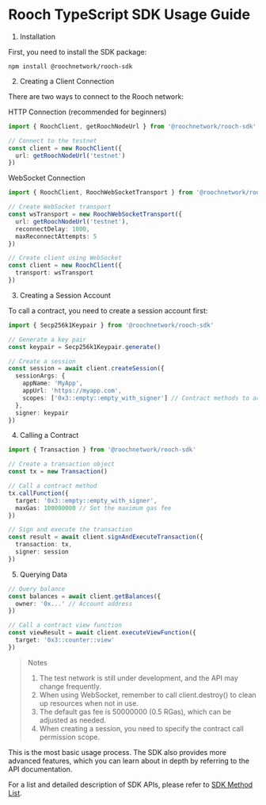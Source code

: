 # Rooch TypeScript SDK Usage Guide

1. Installation

First, you need to install the SDK package:

```
npm install @roochnetwork/rooch-sdk
```

2. Creating a Client Connection

There are two ways to connect to the Rooch network:

HTTP Connection (recommended for beginners)

```typescript
import { RoochClient, getRoochNodeUrl } from '@roochnetwork/rooch-sdk'

// Connect to the testnet
const client = new RoochClient({
  url: getRoochNodeUrl('testnet')
})
```

WebSocket Connection

```typescript
import { RoochClient, RoochWebSocketTransport } from '@roochnetwork/rooch-sdk'

// Create WebSocket transport
const wsTransport = new RoochWebSocketTransport({
  url: getRoochNodeUrl('testnet'),
  reconnectDelay: 1000,
  maxReconnectAttempts: 5
})

// Create client using WebSocket
const client = new RoochClient({
  transport: wsTransport
})
```

3. Creating a Session Account

To call a contract, you need to create a session account first:

```typescript
import { Secp256k1Keypair } from '@roochnetwork/rooch-sdk'

// Generate a key pair
const keypair = Secp256k1Keypair.generate()

// Create a session
const session = await client.createSession({
  sessionArgs: {
    appName: 'MyApp',
    appUrl: 'https://myapp.com',
    scopes: ['0x3::empty::empty_with_signer'] // Contract methods to access
  },
  signer: keypair
})
```

4. Calling a Contract

```typescript
import { Transaction } from '@roochnetwork/rooch-sdk'

// Create a transaction object
const tx = new Transaction()

// Call a contract method
tx.callFunction({
  target: '0x3::empty::empty_with_signer',
  maxGas: 100000000 // Set the maximum gas fee
})

// Sign and execute the transaction
const result = await client.signAndExecuteTransaction({
  transaction: tx,
  signer: session
})
```

5. Querying Data

```typescript
// Query balance
const balances = await client.getBalances({
  owner: '0x...' // Account address
})

// Call a contract view function
const viewResult = await client.executeViewFunction({
  target: '0x3::counter::view'
})
```

> Notes
> 1. The test network is still under development, and the API may change frequently.
> 2. When using WebSocket, remember to call client.destroy() to clean up resources when not in use.
> 3. The default gas fee is 50000000 (0.5 RGas), which can be adjusted as needed.
> 4. When creating a session, you need to specify the contract call permission scope.

This is the most basic usage process. The SDK also provides more advanced features, which you can learn about in depth by referring to the API documentation.

For a list and detailed description of SDK APIs, please refer to [SDK Method List](./sdk-methon-list).
